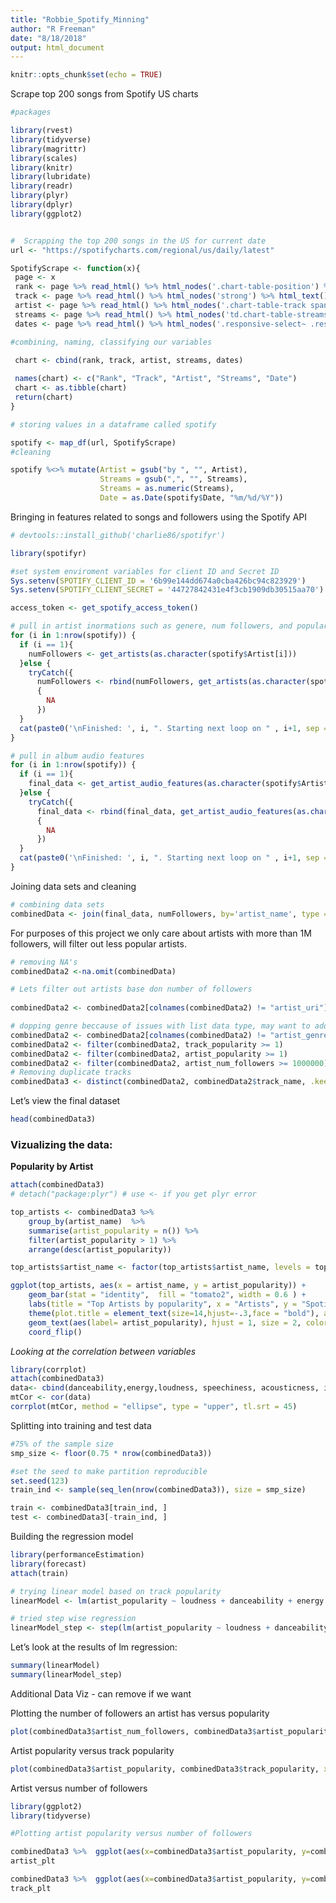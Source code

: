 ```yaml
---
title: "Robbie_Spotify_Minning"
author: "R Freeman"
date: "8/18/2018"
output: html_document
---
```


```r
knitr::opts_chunk$set(echo = TRUE)
```

Scrape top 200 songs from Spotify US charts 

```r
#packages

library(rvest)
library(tidyverse)
library(magrittr)
library(scales)
library(knitr)
library(lubridate)
library(readr)
library(plyr)
library(dplyr)
library(ggplot2)


#  Scrapping the top 200 songs in the US for current date 
url <- "https://spotifycharts.com/regional/us/daily/latest"

SpotifyScrape <- function(x){
 page <- x
 rank <- page %>% read_html() %>% html_nodes('.chart-table-position') %>% html_text() %>% as.data.frame()
 track <- page %>% read_html() %>% html_nodes('strong') %>% html_text() %>% as.data.frame()
 artist <- page %>% read_html() %>% html_nodes('.chart-table-track span') %>% html_text() %>% as.data.frame()
 streams <- page %>% read_html() %>% html_nodes('td.chart-table-streams') %>% html_text() %>% as.data.frame()
 dates <- page %>% read_html() %>% html_nodes('.responsive-select~ .responsive-select+ .responsive-select .responsive-select-value') %>% html_text() %>% as.data.frame()

#combining, naming, classifying our variables

 chart <- cbind(rank, track, artist, streams, dates)
 
 names(chart) <- c("Rank", "Track", "Artist", "Streams", "Date")
 chart <- as.tibble(chart)
 return(chart)
}

# storing values in a dataframe called spotify

spotify <- map_df(url, SpotifyScrape)
#cleaning

spotify %<>% mutate(Artist = gsub("by ", "", Artist), 
                    Streams = gsub(",", "", Streams), 
                    Streams = as.numeric(Streams), 
                    Date = as.Date(spotify$Date, "%m/%d/%Y"))

```


Bringing in features related to songs and followers using the Spotify API 


```r

# devtools::install_github('charlie86/spotifyr')

library(spotifyr)

#set system enviroment variables for client ID and Secret ID
Sys.setenv(SPOTIFY_CLIENT_ID = '6b99e144dd674a0cba426bc94c823929')
Sys.setenv(SPOTIFY_CLIENT_SECRET = '44727842431e4f3cb1909db30515aa70')

access_token <- get_spotify_access_token()

# pull in artist inormations such as genere, num followers, and popularity
for (i in 1:nrow(spotify)) {
  if (i == 1){
    numFollowers <- get_artists(as.character(spotify$Artist[i]))
  }else {
    tryCatch({
      numFollowers <- rbind(numFollowers, get_artists(as.character(spotify$Artist[i])))},error=function(cond)
      {
        NA
      })
  }
  cat(paste0('\nFinished: ', i, ". Starting next loop on " , i+1, sep =' '))
}

# pull in album audio features 
for (i in 1:nrow(spotify)) {
  if (i == 1){
    final_data <- get_artist_audio_features(as.character(spotify$Artist[i]))
  }else {
    tryCatch({
      final_data <- rbind(final_data, get_artist_audio_features(as.character(spotify$Artist[i])))},error=function(cond)
      {
        NA
      })
  }
  cat(paste0('\nFinished: ', i, ". Starting next loop on " , i+1, sep =' '))
}  

```

Joining data sets and cleaning 

```r
# combining data sets 
combinedData <- join(final_data, numFollowers, by='artist_name', type = 'left',  match='all')

```

For purposes of this project we only care about artists with more than 1M followers, will filter out less popular artists. 

```r

# removing NA's 
combinedData2 <-na.omit(combinedData)

# Lets filter out artists base don number of followers
 
combinedData2 <- combinedData2[colnames(combinedData2) != "artist_uri"]

# dopping genre beccause of issues with list data type, may want to add back later 
combinedData2 <- combinedData2[colnames(combinedData2) != "artist_genres"]
combinedData2 <- filter(combinedData2, track_popularity >= 1)
combinedData2 <- filter(combinedData2, artist_popularity >= 1)
combinedData2 <- filter(combinedData2, artist_num_followers >= 1000000)
# Removing duplicate tracks 
combinedData3 <- distinct(combinedData2, combinedData2$track_name, .keep_all = TRUE)

```

Let's view the final dataset

```r

head(combinedData3)

```

### Vizualizing the data: 


**Popularity by Artist**
```r
attach(combinedData3)
# detach("package:plyr") # use <- if you get plyr error 

top_artists <- combinedData3 %>%
    group_by(artist_name)  %>%
    summarise(artist_popularity = n()) %>%
    filter(artist_popularity > 1) %>%
    arrange(desc(artist_popularity))

top_artists$artist_name <- factor(top_artists$artist_name, levels = top_artists$artist_name[order(top_artists$artist_popularity)]) # to visualise the list in descending order 

ggplot(top_artists, aes(x = artist_name, y = artist_popularity)) +
    geom_bar(stat = "identity",  fill = "tomato2", width = 0.6 ) + 
    labs(title = "Top Artists by popularity", x = "Artists", y = "Spotify Popularity Ranking") +
    theme(plot.title = element_text(size=14,hjust=-.3,face = "bold"), axis.title = element_text(size=12)) +
    geom_text(aes(label= artist_popularity), hjust = 1, size = 2, color = 'white') +
    coord_flip()

```


*Looking at the correlation between variables*
```r

library(corrplot)
attach(combinedData3)
data<- cbind(danceability,energy,loudness, speechiness, acousticness, instrumentalness, liveness, valence, tempo, duration_ms, time_signature, track_popularity, artist_popularity)
mtCor <- cor(data)
corrplot(mtCor, method = "ellipse", type = "upper", tl.srt = 45)
```




Splitting into training and test data 

```r

#75% of the sample size
smp_size <- floor(0.75 * nrow(combinedData3))

#set the seed to make partition reproducible
set.seed(123)
train_ind <- sample(seq_len(nrow(combinedData3)), size = smp_size)

train <- combinedData3[train_ind, ]
test <- combinedData3[-train_ind, ]
```



Building the regression model 


```r
library(performanceEstimation)
library(forecast)
attach(train)

# trying linear model based on track popularity 
linearModel <- lm(artist_popularity ~ loudness + danceability + energy + acousticness +liveness + instrumentalness + track_popularity + is_collaboration + key + artist_num_followers + valence, data = train)

# tried step wise regression
linearModel_step <- step(lm(artist_popularity ~ loudness + danceability + energy + acousticness +liveness + instrumentalness + track_popularity + is_collaboration + key + artist_num_followers + valence, data = train))


```
   
Let's look at the results of lm regression: 

```r
summary(linearModel)
summary(linearModel_step)

```

Additional Data Viz - can remove if we want 

Plotting the number of followers an artist has versus popularity 

```r

plot(combinedData3$artist_num_followers, combinedData3$artist_popularity, xlab = "Number of Followers", ylab = "Artist Popularity")

```
Artist popularity versus track popularity 
```r
plot(combinedData3$artist_popularity, combinedData3$track_popularity, xlab = "Artist Popularity", ylab = "Track Popularity")

```

Artist versus number of followers  

```r
library(ggplot2)
library(tidyverse)

#Plotting artist popularity versus number of followers 

combinedData3 %>%  ggplot(aes(x=combinedData3$artist_popularity, y=combinedData3$artist_num_followers)) + geom_point()+ labs(x='Artist Popularity',y="Number of Followers (in Millions)") -> artist_plt
artist_plt

```


```r

combinedData3 %>%  ggplot(aes(x=combinedData3$artist_popularity, y=combinedData3$track_popularity)) + geom_point()+ labs(x='Artist Popularity',y="Track Popularity") -> track_plt
track_plt

```








